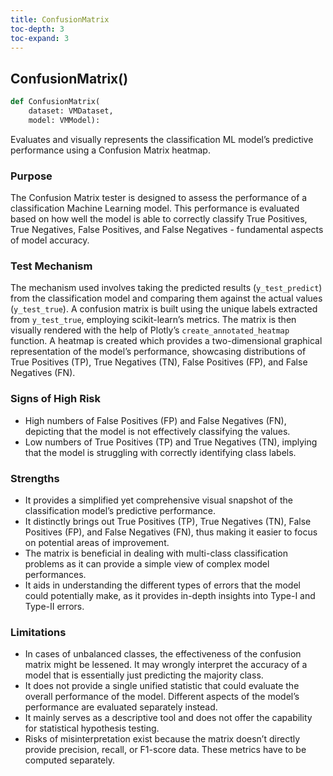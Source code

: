```yaml
---
title: ConfusionMatrix
toc-depth: 3
toc-expand: 3
---
```


## ConfusionMatrix[()]{.muted}

```python
def ConfusionMatrix(
    dataset: VMDataset,
    model: VMModel):
```

Evaluates and visually represents the classification ML model's predictive performance using a Confusion Matrix heatmap.

### Purpose

The Confusion Matrix tester is designed to assess the performance of a classification Machine Learning model. This performance is evaluated based on how well the model is able to correctly classify True Positives, True Negatives, False Positives, and False Negatives - fundamental aspects of model accuracy.

### Test Mechanism

The mechanism used involves taking the predicted results (`y_test_predict`) from the classification model and comparing them against the actual values (`y_test_true`). A confusion matrix is built using the unique labels extracted from `y_test_true`, employing scikit-learn's metrics. The matrix is then visually rendered with the help of Plotly's `create_annotated_heatmap` function. A heatmap is created which provides a two-dimensional graphical representation of the model's performance, showcasing distributions of True Positives (TP), True Negatives (TN), False Positives (FP), and False Negatives (FN).

### Signs of High Risk

- High numbers of False Positives (FP) and False Negatives (FN), depicting that the model is not effectively classifying the values.
- Low numbers of True Positives (TP) and True Negatives (TN), implying that the model is struggling with correctly identifying class labels.

### Strengths

- It provides a simplified yet comprehensive visual snapshot of the classification model's predictive performance.
- It distinctly brings out True Positives (TP), True Negatives (TN), False Positives (FP), and False Negatives (FN), thus making it easier to focus on potential areas of improvement.
- The matrix is beneficial in dealing with multi-class classification problems as it can provide a simple view of complex model performances.
- It aids in understanding the different types of errors that the model could potentially make, as it provides in-depth insights into Type-I and Type-II errors.

### Limitations

- In cases of unbalanced classes, the effectiveness of the confusion matrix might be lessened. It may wrongly interpret the accuracy of a model that is essentially just predicting the majority class.
- It does not provide a single unified statistic that could evaluate the overall performance of the model. Different aspects of the model's performance are evaluated separately instead.
- It mainly serves as a descriptive tool and does not offer the capability for statistical hypothesis testing.
- Risks of misinterpretation exist because the matrix doesn't directly provide precision, recall, or F1-score data. These metrics have to be computed separately.
